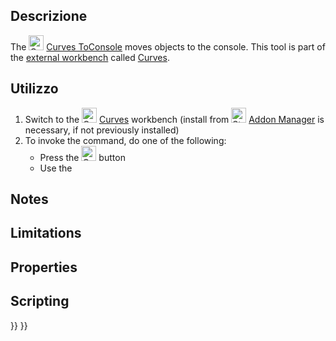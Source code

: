 <languages/>

{{Docnav
|[[Curves_SegmentSurface|SegmentSurface]]
|[[Curves_CompressionSpring|CompressionSpring]]
|[[Curves_Workbench|Curves]]
|IconL=Curves_SegmentSurface.svg
|IconR=Curves_CompressionSpring.svg
|IconC=Curves_workbench_icon.svg
}}

{{GuiCommand
|Name=Curves ToConsole
|MenuLocation=Misc. → Objects to Console
|Workbenches=[[Curves_Workbench|Curves]]
}}

==Descrizione==

The [[Image:Curves_ToConsole.svg|24px]] [[Curves_ToConsole|Curves ToConsole]] moves objects to the console. This tool is part of the [[External_workbenches|external workbench]] called [[Curves_Workbench|Curves]].

==Utilizzo==

# Switch to the [[Image:Curves_workbench_icon.svg|24px]] [[Curves_Workbench|Curves]] workbench (install from [[Image:Std_AddonMgr.svg|24px]] [[Std_AddonMgr|Addon Manager]] is necessary, if not previously installed)
# To invoke the command, do one of the following:
#* Press the [[Image:Curves_ToConsole.svg|24px]] button
#* Use the {{MenuCommand|Misc. → Objects to Console}}


==Notes==


==Limitations==


==Properties==


==Scripting==


{{Docnav
|[[Curves_SegmentSurface|SegmentSurface]]
|[[Curves_CompressionSpring|CompressionSpring]]
|[[Curves_Workbench|Curves]]
|IconL=Curves_SegmentSurface.svg
|IconR=Curves_CompressionSpring.svg
|IconC=Curves_workbench_icon.svg
}}

{{Curves Tools navi{{#translation:}}}}
{{Userdocnavi{{#translation:}}}}
